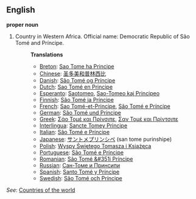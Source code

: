 ==English==

'''proper noun'''

# Country in Western Africa. Official name: Democratic Republic of São Tomé and Príncipe.
#:'''Translations'''
#:*[[Breton]]: [[Sao Tome ha Principe]]
#:*[[Chinese]]: [[圣多美和普林西比]]
#:*[[Danish]]: [[São Tomé og Príncipe]]
#:*[[Dutch]]: [[Sao Tomé en Principe]]
#:*[[Esperanto]]: [[Saotomeo]], [[Sao-Tomeo kaj Principeo]]
#:*[[Finnish]]: [[São Tomé ja Príncipe]]
#:*[[French]]: [[Sao Tomé-et-Principe]], [[São Tomé e Príncipe]]
#:*[[German]]: [[São Tomé und Príncipe]]
#:*[[Greek]]: [[Σάο Τομέ και Πρίνσιπε]], [[Σαν Τομέ και Πρίντσιπε]]
#:*[[Interlingua]]: [[Sancte Tomey Principe]]
#:*[[Italian]]: [[São Tomé e Príncipe]]
#:*[[Japanese]]: [[サントメプリンシペ]] (san tome purinshipe)
#:*[[Polish]]: [[Wyspy Świętego Tomasza i Książęca]]
#:*[[Portuguese]]: [[São Tomé e Príncipe]]
#:*[[Romanian]]: [[São Tomé &#351i Príncipe]]
#:*[[Russian]]: [[Сан-Томе и Принсипи]]
#:*[[Spanish]]: [[Santo Tomé y Príncipe]]
#:*[[Swedish]]: [[São Tomé och Príncipe]]

''See'': [[Countries of the world]]